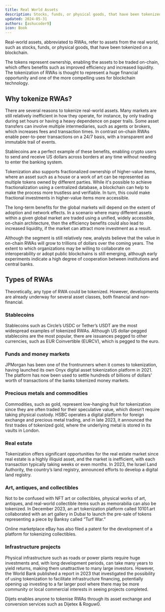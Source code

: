 ```yaml
---
title: Real World Assets
description: Stocks, funds, or physical goods, that have been tokenized on a blockchain.
updated: 2024-05-31
authors: [ashucoder9]
icon: Book
---
```


Real-world assets, abbreviated to RWAs, refer to assets from the real world, such as stocks, funds, or physical goods, that have been tokenized on a blockchain.

The tokens represent ownership, enabling the assets to be traded on-chain, which offers benefits such as improved efficiency and increased liquidity. The tokenization of RWAs is thought to represent a huge financial opportunity and one of the more compelling uses for blockchain technology.

## Why tokenize RWAs?

There are several reasons to tokenize real-world assets. Many markets are still relatively inefficient in how they operate, for instance, by only trading during set hours or having a heavy dependence on paper trails. Some asset transfers can involve multiple intermediaries, such as agents or brokers, which increases fees and transaction times. In contrast on-chain RWAs enable peer-to-peer transactions on a 24/7 basis, with a transparent and immutable trail of events.

Stablecoins are a perfect example of these benefits, enabling crypto users to send and receive US dollars across borders at any time without needing to enter the banking system.

Tokenization also supports fractionalized ownership of higher-value items, where an asset such as a house or a work of art can be represented as multiple tokens owned by different parties. While it's possible to achieve fractionalization using a centralized database, a blockchain can help to make the process more trustless and verifiable. In turn, this could make fractional investments in higher-value items more accessible.

The long-term benefits for the global markets will depend on the extent of adoption and network effects. In a scenario where many different assets within a given global market are traded using a unified, widely accessible, on-chain architecture, then the efficiency benefits could also lead to increased liquidity, if the market can attract more investment as a result.

Although the segment is still relatively new, analysts believe that the value in on-chain RWAs will grow to trillions of dollars over the coming years. The extent to which organizations may be willing to collaborate on interoperability or adopt public blockchains is still emerging, although early experiments indicate a high degree of cooperation between institutions and central banks.

## Types of RWAs
Theoretically, any type of RWA could be tokenized. However, developments are already underway for several asset classes, both financial and non-financial.

### Stablecoins
Stablecoins such as Circle’s USDC or Tether’s USDT are the most widespread examples of tokenized RWAs. Although US dollar-pegged stablecoins are the most popular, there are issuances pegged to other currencies, such as EUR Coinvertible (EURCV), which is pegged to the euro.

### Funds and money markets
JPMorgan has been one of the frontrunners when it comes to tokenization, having launched its own Onyx digital asset tokenization platform in 2021. The platform has now been used to settle hundreds of billions of dollars' worth of transactions of the banks tokenized money markets.

### Precious metals and commodities
Commodities, such as gold, represent low-hanging fruit for tokenization since they are often traded for their speculative value, which doesn’t require taking physical custody. HSBC operates a digital platform for foreign exchange and precious metal trading, and in late 2023, it announced the first trades of tokenized gold, where the underlying metal is stored in its vaults in London.

### Real estate
Tokenization offers significant opportunities for the real estate market since real estate is a highly illiquid asset, and the market is inefficient, with each transaction typically taking weeks or even months. In 2023, the Israel Land Authority, the country’s land registry, announced efforts to develop a digital land registry.

### Art, antiques, and collectibles
Not to be confused with NFT art or collectibles, physical works of art, antiques, and real-world collectible items such as memorabilia can also be tokenized. In December 2023, an art tokenization platform called 10101.art collaborated with an art gallery in Dubai to launch the pre-sale of tokens representing a piece by Banksy called “Turf War.”

Online marketplace eBay has also filed a patent for the development of a platform for tokenizing collectibles.

### Infrastructure projects
Physical infrastructure such as roads or power plants require huge investments and, with long development periods, can take many years to yield returns, making them unattractive to many large investors. However, the World Bank published a report in 2023 that investigated the possibility of using tokenization to facilitate infrastructure financing, potentially opening up investing to a far larger pool where there may be more community or local commercial interests in seeing projects completed.

Dijets enables anyone to tokenise RWAs through its asset exchange and conversion services such as Dijetex & Roguw0.